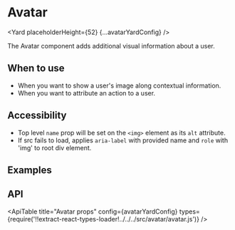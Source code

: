 <!--
Copyright (c) 2018-2020 Uber Technologies, Inc.

This source code is licensed under the MIT license found in the
LICENSE file in the root directory of this source tree.
-->





<SEO
  description="The Avatar component adds additional visual information about a user."
  keywords="avatar, react avatar, react user info"
/>


# Avatar

<Yard placeholderHeight={52} {...avatarYardConfig} />

The Avatar component adds additional visual information about a user.

## When to use

- When you want to show a user's image along contextual information.
- When you want to attribute an action to a user.

## Accessibility

- Top level `name` prop will be set on the `<img>` element as its `alt` attribute.
- If src fails to load, applies `aria-label` with provided name and `role` with 'img' to root div element.

## Examples

<Example title="Avatar with available sizes" path="avatar/sizes.js">
  <Sizes />
</Example>

<Example title="Avatar with error fallback" path="avatar/error.js">
  <Error />
</Example>

<Example title="Avatar with initials" path="avatar/initials.js">
  <Initials />
</Example>

<Example title="Avatar with example overrides" path="avatar/override.js">
  <Override />
</Example>

## API

<ApiTable
  title="Avatar props"
  config={avatarYardConfig}
  types={require('!!extract-react-types-loader!../../../src/avatar/avatar.js')}
/>

<Exports
  component={AvatarExports}
  title="Avatar exports"
  path="baseui/avatar"
/>
